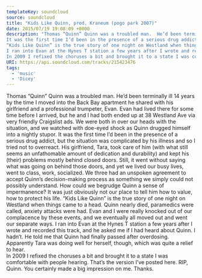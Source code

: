 ---
templateKey: soundcloud
source: soundcloud
title: "Kids Like Quinn, prod. Kraneum (pogo park 2007)"
date: 2015/07/19 19:08:09 +0000
description: "Thomas “Quinn” Quinn was a troubled man.  He’d been terminally ill 14 years by the time I moved into the Back Bay apartment he shared with his girlfriend and a professional trumpeter, Evan.  Evan had lived there for some time before I arrived, but he and I had both ended up at 38 Westland Ave via very friendly Craigslist ads.  We were both in over our heads with the situation, and we watched with doe-eyed shock as Quinn drugged himself into a nightly stupor.
It was the first time I’d been in the presence of a serious drug addict, but the situation was complicated by his illness and so I tried not to overreact.  His girlfriend, Tara, took care of him (with what still seems an unfathomable amount of dedication and durability) and kept his (their) problems mostly behind closed doors.  Still, it went without saying what was going on behind those doors, and yet we lived our busy lives, went to class, work, socialized.  We three had an unspoken agreement to accept Quinn’s decision-making process as something we simply could not possibly understand.   How could we begrudge Quinn a sense of impermanence?  It was just obviously not our place to tell him how to value, how to protect his life.
“Kids Like Quinn” is the true story of one night on Westland when things came to a head.  Quinn nearly died, paramedics were called, anxiety attacks were had.  Evan and I were really knocked out of our complacence by these events, and we eventually all moved out and went our separate ways.
I ran into Evan at the Hynes T station a few years after I wrote and recorded this track, and he asked me if I had heard about Quinn.  I hadn’t.  He told me that Quinn had finally passed after overdosing.  Apparently Tara was doing well for herself, though, which was quite a relief to hear.  
In 2009 I refixed the choruses a bit and brought it to a state I was comfortable with people hearing.  That’s the version I’ve posted here.  RIP, Quinn.  You certainly made a big impression on me.  Thanks."
URI: https://api.soundcloud.com/tracks/215423476
tags: 
  - 'music'
  - 'Dicey'
---

Thomas “Quinn” Quinn was a troubled man.  He’d been terminally ill 14 years by the time I moved into the Back Bay apartment he shared with his girlfriend and a professional trumpeter, Evan.  Evan had lived there for some time before I arrived, but he and I had both ended up at 38 Westland Ave via very friendly Craigslist ads.  We were both in over our heads with the situation, and we watched with doe-eyed shock as Quinn drugged himself into a nightly stupor.
It was the first time I’d been in the presence of a serious drug addict, but the situation was complicated by his illness and so I tried not to overreact.  His girlfriend, Tara, took care of him (with what still seems an unfathomable amount of dedication and durability) and kept his (their) problems mostly behind closed doors.  Still, it went without saying what was going on behind those doors, and yet we lived our busy lives, went to class, work, socialized.  We three had an unspoken agreement to accept Quinn’s decision-making process as something we simply could not possibly understand.   How could we begrudge Quinn a sense of impermanence?  It was just obviously not our place to tell him how to value, how to protect his life.
“Kids Like Quinn” is the true story of one night on Westland when things came to a head.  Quinn nearly died, paramedics were called, anxiety attacks were had.  Evan and I were really knocked out of our complacence by these events, and we eventually all moved out and went our separate ways.
I ran into Evan at the Hynes T station a few years after I wrote and recorded this track, and he asked me if I had heard about Quinn.  I hadn’t.  He told me that Quinn had finally passed after overdosing.  Apparently Tara was doing well for herself, though, which was quite a relief to hear.  
In 2009 I refixed the choruses a bit and brought it to a state I was comfortable with people hearing.  That’s the version I’ve posted here.  RIP, Quinn.  You certainly made a big impression on me.  Thanks.
